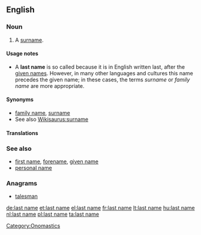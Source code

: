 ==English==

===Noun===
{{en-noun|sg=[[last]] [[name]]}}

# A [[surname]].

====Usage notes====
* A '''last name''' is so called because it is in English written last, after the [[given name]]s.  However, in many other languages and cultures this name precedes the given name; in these cases, the terms ''surname'' or ''family name'' are more appropriate.

====Synonyms====
* [[family name]], [[surname]]
* See also [[Wikisaurus:surname]]

====Translations====
{{trans-see|surname}}
===See also===
* [[first name]], [[forename]], [[given name]]
* [[personal name]]

===Anagrams===
* [[talesman#English|talesman]]

[[Category:Onomastics]]

[[de:last name]]
[[et:last name]]
[[el:last name]]
[[fr:last name]]
[[lt:last name]]
[[hu:last name]]
[[nl:last name]]
[[pl:last name]]
[[ta:last name]]